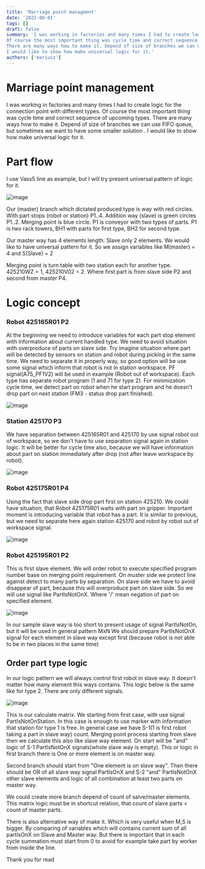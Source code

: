 ```yaml
---
title: 'Marriage point managment'
date: '2022-08-01'
tags: []
draft: false
summary: 'I was working in factories and many times I had to create logic for the connection point with different types.
Of course the most important thing was cycle time and correct sequence of upcoming types.
There are many ways how to make it. Depend of size of branches we can use FIFO queue, but sometimes we want to have some smaller solution .
I would like to show how make universal logic for it.'
authors: ['mariusz']
---
```


# Marriage point management

I was working in factories and many times I had to create logic for the connection point with different types.
Of course the most important thing was cycle time and correct sequence of upcoming types.
There are many ways how to make it. Depend of size of branches we can use FIFO queue, but sometimes we want to have some smaller solution .
I would like to show how make universal logic for it.

# Part flow

I use Vass5 line as example, but I will try present universal pattern of logic for it.

![image](/blog/marriage-point-managment/Images/LineOverwiev.jpg)

Our (master) branch which dictated produced type is way with red circles.
With part stops (robot or station) P1..4.
Addition way (slave) is green circles P1..2.
Merging point is blue circle.
P1 is conveyor with two types of parts.
P1 is two rack towers, BH1 with parts for first type, BH2 for second type.

Our master way has 4 elements length. Slave only 2 elements. We would like to have universal pattern for it.
So we assign variables like M(master) = 4 and S(Slave) = 2

Merging point is turn table with two station each for another type. 425210WZ = 1, 425210V02 = 2.
Where first part is from slave side P2 and second from master P4.

# Logic concept

### Robot 425165R01 P2

At the beginning we need to introduce variables for each part stop element with information about current handled type.
We need to avoid situation with overproduce of parts on slave side.
Try imagine situation where part will be detected by sensors on station and robot during picking in the same time.
We need to separate it in properly way, so good option will be use some signal which inform that robot is not in station workspace.
PF signal(A75_PF1V2) will be used in example (Robot out of workspace). Each type has separate robot program (1 and 71 for type 2).
For minimization cycle time, we detect part on robot when he start program and he doesn't drop part on next station (FM3 - status drop part finished).

![image](/blog/marriage-point-managment/Images/425165R01_PartOnRobot.jpg)

### Station 425170 P3

We have separation between 425165R01 and 425170 by use signal robot out of workspace, so we don't have to use separation signal again in station logic.
It will be better for cycle time also, because we will have information about part on station immediately after drop (not after leave workspace by robot).

![image](/blog/marriage-point-managment/Images/425170_PartOnStation.jpg)

### Robot 425175R01 P4

Using the fact that slave side drop part first on station 425210.
We could have situation, that Robot 425175R01 waits with part on gripper.
Important moment is introducing variable that robot has a part.
It is similar to previous, but we need to separate here again station 425170 and robot by robot out of workspace signal.

![image](/blog/marriage-point-managment/Images/425175R01_PartIsOnRobot.bmp)

### Robot 425195R01 P2

This is first slave element. We will order robot to execute specified program number base on merging point requirement.
On muster side we protect line against detect to many parts by separation.
On slave side we have to avoid disappear of part, because this will overproduce part on slave side.
So we will use signal like PartIsNotOnX. Where '/' mean negation of part on specified element.

![image](/blog/marriage-point-managment/Images/425195R01_PartIsNotOnRobot.bmp)

In our sample slave way is too short to present usage of signal PartIsNotOn, but it will be used in general pattern MxN
We should prepare PartIsNotOnX signal for each element in slave way except first (because robot is not able to be in two places in the same time)

## Order part type logic

In our logic pattern we will always control first robot in slave way.
It doesn't matter how many element this ways contains. This logic below is the same like for type 2.
There are only different signals.

![image](/blog/marriage-point-managment/Images/425195R01_Order_1.bmp)

This is our calculate matrix. We starting from first case, with use signal PartIsNotOnStation.
In this case is enough to use marker with information that station for type 1 is free.
In general case we have S-1(1 is first robot taking a part in slave way) count.
Merging point process starting from slave then we calculate this also like slave way element.
On start will be "and" logic of S-1 PartIsNotOnX signals(whole slave way is empty).
This or logic in first branch there is One or more element is on master way.

Second branch should start from "One element is on slave way".
Then there should be OR of all slave way signal PartIsOnX and S-2 "and" PartIsNotOnX other slave elements
and logic of all combination at least two parts on master way.

We could create more branch depend of count of salve/master elements.
This matrix logic must be in shortcut relation, that count of slave parts < count of master parts.

There is also alternative way of make it. Which is very useful when M,S is bigger.
By comparing of variables which will contains current sum of all partIsOnX on Slave and Master way.
But there is important that in each cycle summation must start from 0 to avoid for example take part by worker from inside the line.

Thank you for read
